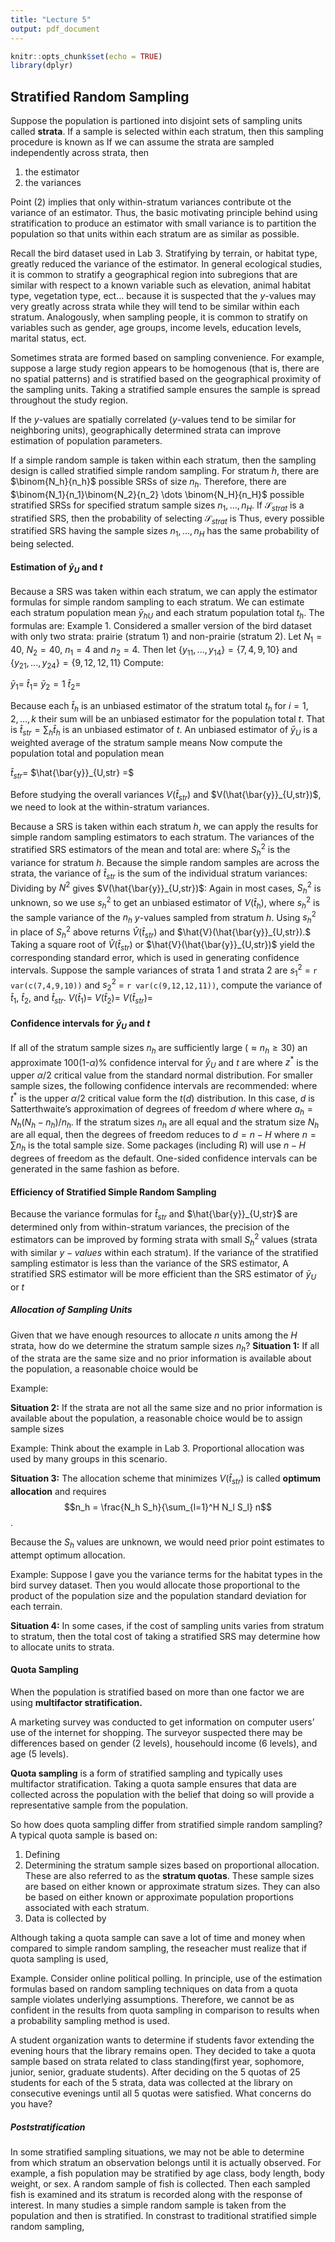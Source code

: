 ```yaml
---
title: "Lecture 5"
output: pdf_document
---
```


```r
knitr::opts_chunk$set(echo = TRUE)
library(dplyr)
```


## Stratified Random Sampling
Suppose the population is partioned into disjoint sets of sampling units called __strata__. If a sample is selected within each stratum, then this sampling procedure is known as 
\vfill
If we can assume the strata are sampled independently across strata, then

1. the estimator
\vfill
2. the variances 
\vfill

Point (2) implies that only within-stratum variances contribute ot the variance of an estimator. Thus, the basic motivating principle behind using stratification to produce an estimator with small variance is to partition the population so that units within each stratum are as similar as possible. 

\vfill
Recall the bird dataset used in Lab 3. Stratifying by terrain, or habitat type, greatly reduced the variance of the estimator.
\vfill
In general ecological studies, it is common to stratify a geographical region into subregions that are similar with respect to a known variable such as elevation, animal habitat type, vegetation type, ect... because it is suspected that the $y$-values may very greatly across strata while they will tend to be similar within each stratum. Analogously, when sampling people, it is common to stratify on variables such as gender, age groups, income levels, education levels, marital status, ect.
\vfill

Sometimes strata are formed based on sampling convenience. For example, suppose a large study region appears to be homogenous (that is, there are no spatial patterns) and is stratified based on the geographical proximity of the sampling units. Taking a stratified sample ensures the sample is spread throughout the study region. 
\vfill

If the $y$-values are spatially correlated ($y$-values tend to be similar for neighboring units), geographically determined strata can improve estimation of population parameters.
\vfill

\newpage

\subsection*{Stratified Sampling Notation}
\begin{eqnarray*}
	H &=& \text{ the number of strata}\\
	N_h &=& \text{ number of population units in stratum $h$, where $h=1,2,\dots, H$}\\
	N &=& \sum_{h=1}^H N_h= \text{ the number of units in the population}\\
	n_h &=& \text{ number of sampled units in stratum $h$}\\
	n &=& \sum_{h=1}^H n_h = \text{ the total number of units sampled} \\
	y_{hj} &=& \text{ the $y$-value associated with unit $j$ in stratum $h$} \\
	\bar{y}_h &=& \text{ the sample mean for stratum $h$}\\
	t_h &=& \sum_{j=1}^{N_h} y_{hj} = \text{ the stratum $h$ total}\\
	t&=& \sum_{h=1}^H \sum_{j=1}^{N_h} y_{hj} = \sum_{h=1}^H t_h = \text{ the population total}\\
	\bar{y}_{hU} &=& \frac{t_h}{N_h} = \text{ stratum $h$ mean} \\
\bar{y}_U &=& \frac{1}{N}\sum_{h=1}^H \sum_{j=1}^{N_h} y_{hj} = \frac{t}{N} = \text{ the population mean}	
\end{eqnarray*}
\vfill
If a simple random sample is taken within each stratum, then the sampling design is called stratified simple random sampling.
\vfill
For stratum $h$, there are $\binom{N_h}{n_h}$ possible SRSs of size $n_h$. Therefore, there are $\binom{N_1}{n_1}\binom{N_2}{n_2} \dots \binom{N_H}{n_H}$ possible stratified SRSs for specified stratum sample sizes $n_1, \dots, n_H$.
\vfill
If $\mathcal{S}_{strat}$ is a stratified SRS, then the probability of selecting $\mathcal{S}_{strat}$ is
	\begin{equation*}
	P(\mathcal{S}_{strat}) = \prod_{h=1}^H \frac{1}{\binom{N_h}{n_h}} = \frac{1}{\binom{N_1}{n_1} \dots \binom{N_H}{n_H} }
	\end{equation*}
	\vfill
Thus, every possible stratified SRS having the sample sizes $n_1, \dots, n_H$ has the same probability of being selected.

\newpage
#### Estimation of $\bar{y}_U$ and $t$
Because a SRS was taken within each stratum, we can apply the estimator formulas for simple random sampling to each stratum. We can estimate each stratum population mean $\bar{y}_{hU}$ and each stratum population total $t_h$. 
\vfill
The formulas are:
	\begin{eqnarray*}
	\hat{\bar{y}}_{hU} &=& \bar{y}_h =  \\
	\hat{t}_h &=& N_h \bar{y}_h = *
	\end{eqnarray*}
\vfill
Example 1. Considered a smaller version of the bird dataset with only two strata: prairie (stratum 1) and non-prairie (stratum 2). Let $N_1 = 40$, $N_2 = 40,$ $n_1 = 4$ and $n_2=4$. Then let $\{y_{11}, ...,y_{14}\} = \{7,4,9,10\}$ and $\{y_{21}, ...,y_{24}\} = \{9,12,12,11\}$
\vfill
Compute:

$\bar{y}_1 =$
\vfill
$\hat{t}_1 =$
\vfill
$\bar{y}_2 =1$
  \vfill
$\hat{t}_2 =$
\vfill

Because each $\hat{t}_h$ is an unbiased estimator of the stratum total $t_h$ for $i=1,2,\dots,k$ their sum will be an unbiased estimator for the population total $t$. That is $\hat{t}_{str} = \sum_h \hat{t}_h$ is an unbiased estimator of $t$.
\vfill
An unbiased estimator of $\bar{y}_U$ is a weighted average of the stratum sample means
	\begin{equation*}
	\hat{\bar{y}}_{U,str} = \frac{\hat{t}_{str}}{N}=\frac{1}{N} \sum_{h=1}^H N_h \bar{y}_h
	\end{equation*}
\vfill
Now compute the population total and population mean
\vfill

$\hat{t}_{str} =$
\vfill
$\hat{\bar{y}}_{U,str} =$
  \vfill


Before studying the overall variances $V(\hat{t}_{str})$ and $V(\hat{\bar{y}}_{U,str})$, we need to look at the within-stratum variances.
\vfill
\newpage

Because a SRS is taken within each stratum $h$, we can apply the results for simple random sampling estimators to each stratum. The variances of the stratified SRS estimators of the mean and total are:
	\begin{equation*}
	V(\hat{\bar{y}}_{Uh})= \left( 1- \frac{n_h}{N_h} \right) \frac{S_h^2}{n_h} \hspace{3cm} V(\hat{t}_h)=N_h(N_h-n_h) \frac{S_h^2}{n_h}
	\end{equation*}
	where $S_h^2$ is the variance for stratum $h$.
\vfill
Because the simple random samples are \emph{independent} across the strata, the variance of $\hat{t}_{str}$ is the sum of the individual stratum variances:
\vfill
\vfill	
Dividing by $N^2$ gives $V(\hat{\bar{y}}_{U,str})$:
	\begin{equation*}
		V(\hat{\bar{y}}_{U,str}) = \left(\frac{1}{N^2}\right) V(\hat{t}_{str}) = \left(\frac{1}{N^2}\right)  \sum_{h=1}^H N_h(N_h-n_h) \frac{S_h^2}{n_h}
	\end{equation*}
\vfill
Again in most cases, $S_h^2$ is unknown, so we use $s_h^2$ to get an unbiased estimator of $V(\hat{t}_h)$, where $s_h^2$ is the sample variance of the $n_h$ $y$-values sampled from stratum $h$. Using $s_h^2$ in place of $S_h^2$ above returns $\hat{V}(\hat{t}_{str})$ and $\hat{V}(\hat{\bar{y}}_{U,str}).$ 
\vfill
Taking a square root of  $\hat{V}(\hat{t}_{str})$ or $\hat{V}(\hat{\bar{y}}_{U,str})$ yield the corresponding standard error, which is used in generating confidence intervals. 
\vfill
Suppose the sample variances of strata 1 and strata 2 are $s_1^2$ = `r var(c(7,4,9,10))` and $s_2^2$ = `r var(c(9,12,12,11))`, compute the variance of $\hat{t}_1$, $\hat{t}_2$, and $\hat{t}_{str}$.
\vfill
$V(\hat{t}_1) =$
\vfill
$V(\hat{t}_2) =$
\vfill
$V(\hat{t}_{str}) =$
\vfill

\newpage

#### Confidence intervals for $\bar{y}_U$ and $t$
If all of the stratum sample sizes $n_h$ are sufficiently large ($\approx n_h \geq 30)$ an approximate 100(1-$\alpha$)\% confidence interval for $\bar{y}_U$ and $t$ are 
	\begin{equation*}
	\hat{\bar{y}}_{U,str} \pm z^*\sqrt{\hat{V}(\hat{\bar{y}}_{U,str}}) \hspace{3cm} \hat{t}_{str} \pm z^*\sqrt{\hat{V}(\hat{t}_{str}})
	\end{equation*}
	where $z^*$ is the upper $\alpha/2$ critical value from the standard normal distribution.
\vfill	
For smaller sample sizes, the following confidence intervals are recommended:
	\begin{equation*}
	\hat{\bar{y}}_{U,str} \pm t^*\sqrt{\hat{V}(\hat{\bar{y}}_{U,str}}) \hspace{3cm} \hat{t}_{str} \pm t^*\sqrt{\hat{V}(\hat{t}_{str}})
	\end{equation*}	
	where $t^*$ is the upper $\alpha/2$ critical value form the $t(d)$ distribution. In this case, $d$ is Satterthwaite's approximation of degrees of freedom $d$ where
	\begin{equation*}
	d = \frac{\left(\sum_{h=1}^H a_h s_h^2\right)^2}{\sum_{h=1}^H(a_h s_h^2)^2/(n_h - 1)} = \frac{(\hat{V}(\hat{t}_{str}))^2}{\sum_{h=1}^H(a_h s_h^2)^2/(n_h - 1)}
	\end{equation*}
	where $a_h = N_h (N_h - n_h)/n_h.$
\vfill	
If the stratum sizes $n_h$ are all equal and the stratum size $N_h$ are all equal, then the degrees of freedom reduces to $d=n-H$ where $n=\sum n_h$ is the total sample size. Some packages (including R) will use $n-H$ degrees of freedom as the default.
\vfill
One-sided confidence intervals can be generated in the same fashion as before.

\newpage
#### Efficiency of Stratified Simple Random Sampling
Because the variance formulas for $\hat{t}_{str}$ and $\hat{\bar{y}}_{U,str}$ are determined only from within-stratum variances, the precision of the estimators can be improved by forming strata with small $S_h^2$ values (strata with similar $y-values$ within each stratum). 
\vfill
If the variance of the stratified sampling estimator is less than the variance of the SRS estimator,
\vfill
A stratified SRS estimator will be more efficient than the SRS estimator of $\bar{y}_U$ or $t$ 
\vfill


##### Allocation of Sampling Units
Given that we have enough resources to allocate $n$ units among the $H$ strata, how do we determine the stratum sample sizes $n_h$?
\vfill
__Situation 1:__ If all of the strata are the same size and no prior information is available about the population, a reasonable choice would be 
\vfill

Example: 
\vfill
\newpage

__Situation 2:__ If the strata are not all the same size and no prior information is available about the population, a reasonable choice would be to assign sample sizes 
\vfill

Example: Think about the example in Lab 3. Proportional allocation was used by many groups in this scenario.
\vfill

__Situation 3:__ The allocation scheme that minimizes $V(\hat{t}_{str})$ is called __optimum allocation__ and requires $$n_h = \frac{N_h S_h}{\sum_{l=1}^H N_l S_l} n$$.

Because the $S_h$ values are unknown, we would need prior point estimates to attempt optimum allocation.
\vfill

Example: Suppose I gave you the variance terms for the habitat types in the bird survey dataset. Then you would allocate those proportional to the product of the population size and the population standard deviation for each terrain.

\vfill
__Situation 4:__ In some cases, if the cost of sampling units varies from stratum to stratum, then the total cost of taking a stratified SRS may determine how to allocate units to strata.
\vfill

\newpage



#### Quota Sampling
When the population is stratified based on more than one factor we are using __multifactor stratification.__ 
\vfill

A marketing survey was conducted to get information on computer users' use of the internet for shopping. The surveyor suspected there may be differences based on gender (2 levels), househould income (6 levels), and age (5 levels). 
\vfill

__Quota sampling__ is a form of stratified sampling and typically uses multifactor stratification. Taking a quota sample ensures that data are collected across the population with the belief that doing so will provide a representative sample from the population. 
\vfill

So how does quota sampling differ from stratified simple random sampling? 
\vfill
A typical quota sample is based on:

1. Defining 
\vfill
2. Determining the stratum sample sizes based on proportional allocation. These are also referred to as the __stratum quotas__. These sample sizes are based on either known or approximate stratum sizes. They can also be based on either known or approximate population proportions associated with each stratum.
\vfill
3. Data is collected by 
\vfill

Although taking a quota sample can save a lot of time and money when compared to simple random sampling, the reseacher must realize that if quota sampling is used, 
\vfill

Example. Consider online political polling. In principle, use of the estimation formulas based on random sampling techniques on data from a quota sample violates underlying assumptions. Therefore, we cannot be as confident in the results from quota sampling in comparison to results when a probability sampling method is used.
\vfill
\newpage

A student organization wants to determine if students favor extending the evening hours that the library remains open. They decided to take a quota sample based on strata related to class standing(first year, sophomore, junior, senior, graduate students). After deciding on the 5 quotas of 25 students for each of the 5 strata, data was collected at the library on consecutive evenings until all 5 quotas were satisfied. What concerns do you have?

\vfill


\vfill


##### Poststratification
In some stratified sampling situations, we may not be able to determine from which stratum an observation belongs until it is actually observed.
\vfill
For example, a fish population may be stratified by age class, body length, body weight, or sex. A random sample of fish is collected. Then each sampled fish is examined and its stratum is recorded along with the response of interest. 
\vfill
In many studies a simple random sample is taken from the population and then is stratified. 
\vfill
In constrast to traditional stratified simple random sampling, 
\vfill